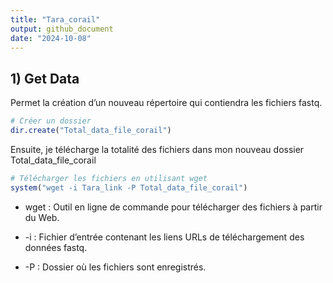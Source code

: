 ```yaml
---
title: "Tara_corail"
output: github_document
date: "2024-10-08"
---
```


## **1) Get Data**

Permet la création d'un nouveau répertoire qui contiendra les fichiers fastq.

```r
# Créer un dossier
dir.create("Total_data_file_corail")
```

Ensuite, je télécharge la totalité des fichiers dans mon nouveau dossier Total_data_file_corail

```r
# Télécharger les fichiers en utilisant wget
system("wget -i Tara_link -P Total_data_file_corail")
```

-   wget : Outil en ligne de commande pour télécharger des fichiers à partir du Web.

-   -i : Fichier d'entrée contenant les liens URLs de téléchargement des données fastq.

-   -P : Dossier où les fichiers sont enregistrés.
